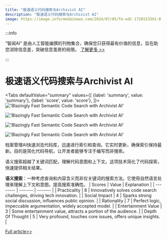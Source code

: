 ```yaml
---
title: "极速语义代码搜索与Archivist AI"
description: "极速语义代码搜索与Archivist AI"
image: https://image.informedainews.com/2024/07/05/To-edC-1720153391-0.jpg
---
```



:::info

“智闻AI“ 是由人工智能编撰的刊物集合，确保您只获得最有价值的信息，旨在助您消除信息差，突破信息茧房的局限。  [了解更多 >>](/)

:::

# 极速语义代码搜索与Archivist AI


<Tabs
	defaultValue="summary"
	values={[
	{label: 'summary', value: 'summary'},
	{label: 'score', value: 'score'},
]}>
<TabItem value="summary">
<img
  src="https://image.informedainews.com/2024/07/05/To-edC-1720153391-0.jpg"
  alt="'Blazingly Fast Semantic Code Search with Archivist AI'"
/>

<img
  src="https://image.informedainews.com/2024/07/05/To-TUb-1720153391-1.jpg"
  alt="'Blazingly Fast Semantic Code Search with Archivist AI'"
/>

<img
  src="https://image.informedainews.com/2024/07/05/To-JaP-1720153391-2.jpg"
  alt="'Blazingly Fast Semantic Code Search with Archivist AI'"
/>

<img
  src="https://image.informedainews.com/2024/07/05/To-vEg-1720153391-3.jpg"
  alt="'Blazingly Fast Semantic Code Search with Archivist AI'"
/>



档案管理AI快速浏览代码库，迅速进行索引和查询。它实时更新，确保索引保持最新。目的是简化代码导航，让开发者能够专注于编写而非搜索。

语义搜索超越了关键词匹配，理解代码意图和上下文。这项技术简化了代码探索，快速提供相关结果。

**语义搜索**：一种考虑查询和内容含义而非仅关键词的搜索方法。它使用自然语言处理来理解上下文和意图，提高搜索准确性。
</TabItem>
<TabItem value="score">
	| Scores     | Value   | Explanation |
	| -------- | ------- | ------- |
	| Practicality  | 8    | Innovatively solves code search challenges, driving tech innovation.    |
	| Social Impact | 4     | Sparks strong social discussion, influences public opinion.    |
	| Rationality    | 7    | Perfect logic, impeccable argumentation, widely accepted model.    |
	| Entertainment Value    | 3    | Some entertainment value, attracts a portion of the audience.    |
	| Depth Of Thought    | 5    | Very profound, touches core issues, offers unique insights.    |
</TabItem>
</Tabs>

[Full article>>](https://www.producthunt.com/posts/archivist-ai-search-for-code)
